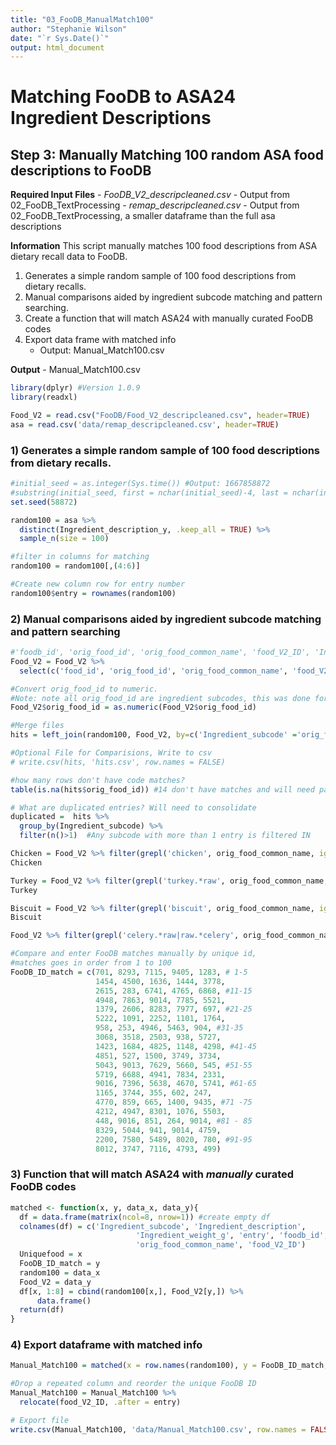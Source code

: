 ```yaml
---
title: "03_FooDB_ManualMatch100"
author: "Stephanie Wilson"
date: "`r Sys.Date()`"
output: html_document
---
```


# Matching FooDB to ASA24 Ingredient Descriptions
## Step 3: Manually Matching 100 random ASA food descriptions to FooDB

__Required Input Files__
  - *FooDB_V2_descripcleaned.csv* - Output from 02_FooDB_TextProcessing
  - *remap_descripcleaned.csv* - Output from 02_FooDB_TextProcessing, a smaller dataframe than the full asa descriptions
  
__Information__
This script manually matches 100 food descriptions from ASA dietary recall data to FooDB.

  1) Generates a simple random sample of 100 food descriptions from dietary recalls.
  2) Manual comparisons aided by ingredient subcode matching and pattern searching.
  3) Create a function that will match ASA24 with manually curated FooDB codes
  4) Export data frame with matched info
     - Output: Manual_Match100.csv
  
__Output__
  - Manual_Match100.csv

```r
library(dplyr) #Version 1.0.9
library(readxl)
```


```r
Food_V2 = read.csv("FooDB/Food_V2_descripcleaned.csv", header=TRUE)
asa = read.csv('data/remap_descripcleaned.csv', header=TRUE)
```

### 1) Generates a simple random sample of 100 food descriptions from dietary recalls.

```r
#initial_seed = as.integer(Sys.time()) #Output: 1667858872
#substring(initial_seed, first = nchar(initial_seed)-4, last = nchar(initial_seed)) #pulls out last five numbers
set.seed(58872)
```

```r
random100 = asa %>% 
  distinct(Ingredient_description_y, .keep_all = TRUE) %>% 
  sample_n(size = 100)

#filter in columns for matching
random100 = random100[,(4:6)]

#Create new column row for entry number
random100$entry = rownames(random100)
```

### 2) Manual comparisons aided by ingredient subcode matching and pattern searching

```r
#'foodb_id', 'orig_food_id', 'orig_food_common_name', 'food_V2_ID', 'Ingredient_subcode_drop'
Food_V2 = Food_V2 %>% 
  select(c('food_id', 'orig_food_id', 'orig_food_common_name', 'food_V2_ID'))
```


```r
#Convert orig_food_id to numeric. 
#Note: note all orig_food_id are ingredient subcodes, this was done for comparison purposes.
Food_V2$orig_food_id = as.numeric(Food_V2$orig_food_id)

#Merge files
hits = left_join(random100, Food_V2, by=c('Ingredient_subcode' ='orig_food_id'), keep=TRUE)

#Optional File for Comparisions, Write to csv
# write.csv(hits, 'hits.csv', row.names = FALSE)
```

```r
#how many rows don't have code matches?
table(is.na(hits$orig_food_id)) #14 don't have matches and will need pattern searching

# What are duplicated entries? Will need to consolidate
duplicated =  hits %>% 
  group_by(Ingredient_subcode) %>% 
  filter(n()>1)  #Any subcode with more than 1 entry is filtered IN
```


```r
Chicken = Food_V2 %>% filter(grepl('chicken', orig_food_common_name, ignore.case = TRUE))
Chicken

Turkey = Food_V2 %>% filter(grepl('turkey.*raw', orig_food_common_name, ignore.case = TRUE))
Turkey

Biscuit = Food_V2 %>% filter(grepl('biscuit', orig_food_common_name, ignore.case = TRUE))
Biscuit

Food_V2 %>% filter(grepl('celery.*raw|raw.*celery', orig_food_common_name, ignore.case = TRUE))
```


```r
#Compare and enter FooDB matches manually by unique id, 
#matches goes in order from 1 to 100
FooDB_ID_match = c(701, 8293, 7115, 9405, 1283, # 1-5
                   1454, 4500, 1636, 1444, 3778, 
                   2615, 283, 6741, 4765, 6868, #11-15
                   4948, 7863, 9014, 7785, 5521, 
                   1379, 2606, 8283, 7977, 697, #21-25
                   5222, 1091, 2252, 1101, 1764, 
                   958, 253, 4946, 5463, 904, #31-35
                   3068, 3518, 2503, 938, 5727, 
                   1423, 1684, 4825, 1148, 4298, #41-45
                   4851, 527, 1500, 3749, 3734, 
                   5043, 9013, 7629, 5660, 545, #51-55
                   5719, 6688, 4941, 7834, 2331, 
                   9016, 7396, 5638, 4670, 5741, #61-65
                   1165, 3744, 355, 602, 247, 
                   4770, 859, 665, 1400, 9435, #71 -75
                   4212, 4947, 8301, 1076, 5503, 
                   448, 9016, 851, 264, 9014, #81 - 85
                   8329, 5044, 941, 9014, 4759, 
                   2200, 7580, 5489, 8020, 780, #91-95
                   8012, 3747, 7116, 4793, 499)
```

### 3) Function that will match ASA24 with _manually_ curated FooDB codes
```r
matched <- function(x, y, data_x, data_y){
  df = data.frame(matrix(ncol=8, nrow=1)) #create empty df
  colnames(df) = c('Ingredient_subcode', 'Ingredient_description', 
                            'Ingredient_weight_g', 'entry', 'foodb_id', 'orig_food_id', 
                            'orig_food_common_name', 'food_V2_ID')
  Uniquefood = x
  FooDB_ID_match = y
  random100 = data_x
  Food_V2 = data_y
  df[x, 1:8] = cbind(random100[x,], Food_V2[y,]) %>%
      data.frame() 
  return(df)
}
```

### 4) Export dataframe with matched info
```r
Manual_Match100 = matched(x = row.names(random100), y = FooDB_ID_match, data_x = random100, data_y = Food_V2)

#Drop a repeated column and reorder the unique FooDB ID
Manual_Match100 = Manual_Match100 %>% 
  relocate(food_V2_ID, .after = entry)

# Export file
write.csv(Manual_Match100, 'data/Manual_Match100.csv', row.names = FALSE)
```






